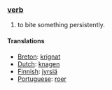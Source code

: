 === [[verb]] ===
#to bite something persistently.

====Translations====
*[[Breton]]: [[krignat]]
*[[Dutch]]: [[knagen]]
*[[Finnish]]: [[jyrsiä]]
*[[Portuguese]]: [[roer]]
